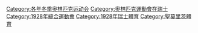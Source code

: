 {{Commonscat|1928 Winter Olympics}}

[[Category:各年冬季奥林匹克运动会|Category:各年冬季奥林匹克运动会]]
[[Category:奧林匹克運動會在瑞士|Category:奧林匹克運動會在瑞士]]
[[Category:1928年綜合運動會|Category:1928年綜合運動會]]
[[Category:1928年瑞士體育|Category:1928年瑞士體育]]
[[Category:聖莫里茨體育|Category:聖莫里茨體育]]